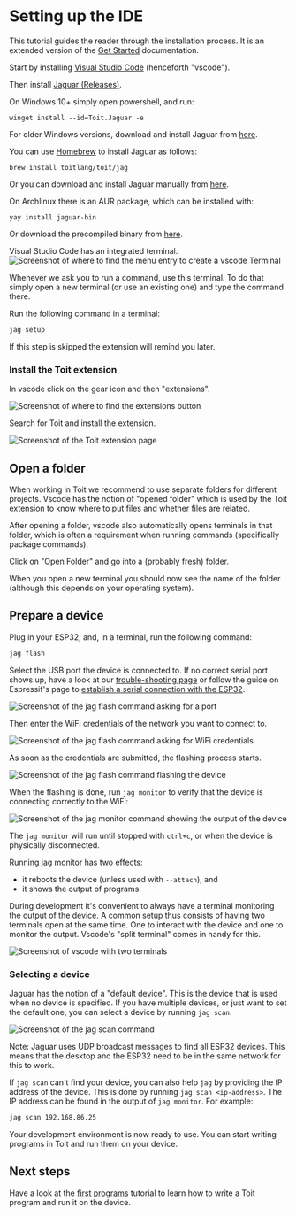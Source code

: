 
# Setting up the IDE
This tutorial guides the reader through the installation process. It is an
extended version of the [Get Started](../getstarted) documentation.

Start by installing [Visual Studio Code](https://code.visualstudio.com/download)
(henceforth "vscode").

Then install [Jaguar (Releases)](https://github.com/toitlang/jaguar/releases).

<Tabs>
<Tab label="Windows">

On Windows 10+ simply open powershell, and run:
```shell
winget install --id=Toit.Jaguar -e
```

For older Windows versions, download and install Jaguar from
[here](https://github.com/toitlang/jaguar/releases/latest/download/jag_installer.exe).

</Tab>
<Tab label="macOS">

You can use [Homebrew](https://brew.sh/) to install Jaguar as follows:
```shell
brew install toitlang/toit/jag
```

Or you can download and install Jaguar manually from
[here](https://github.com/toitlang/jaguar/releases/latest/download/jag.dmg).

</Tab>

<Tab label="Linux">

On Archlinux there is an AUR package, which can be installed with:

```shell
yay install jaguar-bin
```

Or download the precompiled binary from [here](https://github.com/toitlang/jaguar/releases/latest/download/jag_linux.tgz).

</Tab>
</Tabs>

Visual Studio Code has an integrated terminal.
<img
  src={VscodeTerminal}
  alt="Screenshot of where to find the menu entry to create a vscode Terminal"
/>

Whenever we ask you to run a command, use this terminal. To do that
simply open a new terminal (or use an existing one) and type the command
there.

Run the following command in a terminal:
``` bash
jag setup
```

If this step is skipped the extension will remind you later.

### Install the Toit extension
In vscode click on the gear icon and then "extensions".

<img
  src={VscodeExtension}
  alt="Screenshot of where to find the extensions button"
/>

Search for Toit and install the extension.

<img
  src={VscodeToitExtension}
  alt="Screenshot of the Toit extension page"
/>


## Open a folder
When working in Toit we recommend to use separate folders for different
projects. Vscode has the notion of "opened folder" which is used by
the Toit extension to know where to put files and whether files are related.

After opening a folder, vscode also automatically opens terminals in that folder,
which is often a requirement when running commands (specifically package
commands).

Click on "Open Folder" and go into a (probably fresh) folder.

When you open a new terminal you should now see the name of the
folder (although this depends on your operating system).

## Prepare a device
Plug in your ESP32, and, in a terminal, run the following command:

``` bash
jag flash
```

Select the USB port the device is connected to. If no correct serial port shows up, have
a look at our [trouble-shooting page](../../../support/troubleshoot/serialtroubleshoot)
or follow the guide on Espressif's page to
[establish a serial connection with the ESP32](https://docs.espressif.com/projects/esp-idf/en/latest/esp32/get-started/establish-serial-connection.html).

<img
  src={JagPort}
  alt="Screenshot of the jag flash command asking for a port"
/>

Then enter the WiFi credentials of the network you want to connect to.

<img
  src={JagWiFi}
  alt="Screenshot of the jag flash command asking for WiFi credentials"
/>

As soon as the credentials are submitted, the flashing process starts.

<img
  src={JagFlash}
  alt="Screenshot of the jag flash command flashing the device"
/>

When the flashing is done, run `jag monitor` to verify that the device is
connecting correctly to the WiFi:

<img
  src={JagMonitor}
  alt="Screenshot of the jag monitor command showing the output of the device"
/>

The `jag monitor` will run until stopped with `ctrl+c`, or when the device is
physically disconnected.

Running jag monitor has two effects:
* it reboots the device (unless used with `--attach`), and
* it shows the output of programs.

During development it's convenient to always have a terminal monitoring
the output of the device. A common setup thus consists of having two
terminals open at the same time. One to interact with the device
and one to monitor the output. Vscode's "split terminal" comes in handy
for this.

<img
  src={VscodeSplitTerminals}
  alt="Screenshot of vscode with two terminals"
/>

### Selecting a device
Jaguar has the notion of a "default device". This is the device that is used
when no device is specified. If you have multiple devices, or just want to
set the default one, you can select a device by running `jag scan`.

<img
  src={JagScan}
  alt="Screenshot of the jag scan command"
/>

Note: Jaguar uses UDP broadcast messages to find all ESP32 devices. This means
that the desktop and the ESP32 need to be in the same network for this to work.

If `jag scan` can't find your device, you can also help `jag` by providing the
IP address of the device. This is done by running `jag scan <ip-address>`. The
IP address can be found in the output of `jag monitor`. For example:

``` bash
jag scan 192.168.86.25
```

Your development environment is now ready to use. You can start writing
programs in Toit and run them on your device.

## Next steps
Have a look at the [first programs](../firstprogram) tutorial to learn how to
write a Toit program and run it on the device.

